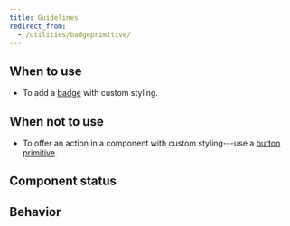 ```yaml
---
title: Guidelines
redirect_from:
  - /utilities/badgeprimitive/
---
```



<ReactExample exampleId="BadgePrimitive-default" />

## When to use

- To add a [badge](/components/information/badge/) with custom styling.

## When not to use

- To offer an action in a component with custom styling---use
  a [button primitive](/components/primitives/buttonprimitive/).

## Component status

<ComponentStatus component="BadgePrimitive" />

## Behavior

<PrimitivesFreedomSnippet component="badge" />

<PrimitivesStillSnippet component="badge" section="information" />
